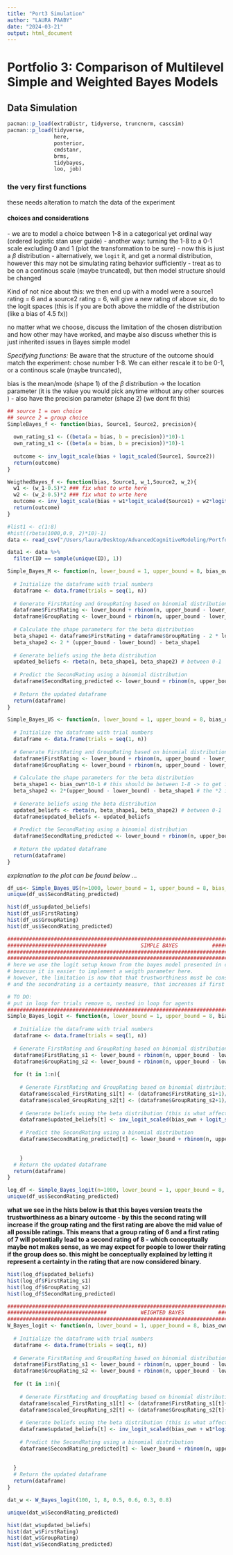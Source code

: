 ```yaml
---
title: "Port3 Simulation"
author: "LAURA PAABY"
date: "2024-03-21"
output: html_document
---
```


# Portfolio 3: Comparison of Multilevel Simple and Weighted Bayes Models 
## Data Simulation 
```r
pacman::p_load(extraDistr, tidyverse, truncnorm, cascsim)
pacman::p_load(tidyverse,
               here,
               posterior,
               cmdstanr,
               brms, 
               tidybayes, 
               loo, job)
```


### the very first functions 
these needs alteration to match the data of the experiment 

#### choices and considerations 
-\ we are to model a choice between 1-8 in a categorical yet ordinal way (ordered logistic stan user guide)
-\ another way: turning the 1-8 to a 0-1 scale excluding 0 and 1 (plot the transformation to be sure)
    -\ now this is just a $\beta$ distribution
    -\ alternatively, we `logit` it, and get a normal distribution, however this may not be simulating rating behavior            sufficiently
-\ treat as to be on a continous scale (maybe truncated), but then model structure should be changed  
    
  Kind of not nice about this: we then end up with a model were a source1 rating = 6 and a source2 rating = 6, will give a new rating of above six, do to the logit spaces (this is if you are both above the middle of the distribution (like a bias of 4.5 fx))
  
  no matter what we choose, discuss the limitation of the chosen distribution and how other may have worked, and maybe also discuss whether this is just inherited issues in Bayes simple model 

*Specifying functions:*
Be aware that the structure of the outcome should match the experiment: chose number 1-8. 
We can either rescale it to be 0-1, or a continous scale (maybe truncated), 

bias is the mean/mode (shape 1) of the $\beta$ distribution -> the location parameter (it is the value you would pick anytime without any other sources ) - also have the precision parameter (shape 2) (we dont fit this)

```r
## source 1 = own choice
## source 2 = group choice
SimpleBayes_f <- function(bias, Source1, Source2, precision){
  
  own_rating_s1 <- ((beta(a = bias, b = precision))*10)-1
  own_rating_s1 <- ((beta(a = bias, b = precision))*10)-1
  
  outcome <- inv_logit_scale(bias + logit_scaled(Source1, Source2)) 
  return(outcome)
}

WeigthedBayes_f <- function(bias, Source1, w_1,Source2, w_2){
  w1 <- (w_1-0.5)*2 ### fix what to wrte here
  w2 <- (w_2-0.5)*2 ### fix what to wrte here
  outcome <- inv_logit_scale(bias + w1*logit_scaled(Source1) + w2*logit_scaled(Source2)) 
  return(outcome)
}
```


```r
#list1 <- c(1:8)
#hist((rbeta(1000,0.9, 2)*10)-1)
data <- read_csv("/Users/laura/Desktop/AdvancedCognitiveModeling/Portfolio3/Simonsen_clean.csv")

data1 <- data %>% 
  filter(ID == sample(unique(ID), 1))
```


```r
Simple_Bayes_M <- function(n, lower_bound = 1, upper_bound = 8, bias_own, bias_group) {
  
  # Initialize the dataframe with trial numbers
  dataframe <- data.frame(trials = seq(1, n))
  
  # Generate FirstRating and GroupRating based on binomial distribution
  dataframe$FirstRating <- lower_bound + rbinom(n, upper_bound - lower_bound, bias_own)
  dataframe$GroupRating <- lower_bound + rbinom(n, upper_bound - lower_bound, bias_group)
  
  # Calculate the shape parameters for the beta distribution
  beta_shape1 <- dataframe$FirstRating + dataframe$GroupRating - 2 * lower_bound
  beta_shape2 <- 2 * (upper_bound - lower_bound) - beta_shape1
  
  # Generate beliefs using the beta distribution
  updated_beliefs <- rbeta(n, beta_shape1, beta_shape2) # between 0-1
  
  # Predict the SecondRating using a binomial distribution
  dataframe$SecondRating_predicted <- lower_bound + rbinom(n, upper_bound - lower_bound, updated_beliefs)
  
  # Return the updated dataframe
  return(dataframe)
}

```




```r
Simple_Bayes_US <- function(n, lower_bound = 1, upper_bound = 8, bias_own, bias_group) {
  
  # Initialize the dataframe with trial numbers
  dataframe <- data.frame(trials = seq(1, n))
  
  # Generate FirstRating and GroupRating based on binomial distribution
  dataframe$FirstRating <- lower_bound + rbinom(n, upper_bound - lower_bound, bias_own)
  dataframe$GroupRating <- lower_bound + rbinom(n, upper_bound - lower_bound, bias_group)
  
  # Calculate the shape parameters for the beta distribution
  beta_shape1 <- bias_own*10-1 # this should be between 1-8 -> to get it back, +1/10
  beta_shape2 <- 2*(upper_bound - lower_bound) - beta_shape1 # the *2 is to avoid a shape2 that is negative (when shape1=8), cause this cannot be in a beta dist
  
  # Generate beliefs using the beta distribution
  updated_beliefs <- rbeta(n, beta_shape1, beta_shape2) # between 0-1
  dataframe$updated_beliefs <- updated_beliefs
  
  # Predict the SecondRating using a binomial distribution
  dataframe$SecondRating_predicted <- lower_bound + rbinom(n, upper_bound - lower_bound, updated_beliefs)
  
  # Return the updated dataframe
  return(dataframe)
}
```


*explanation to the plot can be found below ...*
```r
df_us<- Simple_Bayes_US(n=1000, lower_bound = 1, upper_bound = 8, bias_own=0.5,bias_group=0.5)
unique(df_us$SecondRating_predicted)

hist(df_us$updated_beliefs)
hist(df_us$FirstRating)
hist(df_us$GroupRating)
hist(df_us$SecondRating_predicted)
```

```r
#############################################################################################
################################           SIMPLE BAYES           #########################
#############################################################################################
################################################################################################
# here we use the logit setup known from the bayes model presented in class, we do so
# beacuse it is easier to implement a weigth parameter here. 
# however, the limitation is now that that trustworthiness must be considered as binary (either or)
# and the secondrating is a certainty measure, that increases if first rating = group rating 

# TO DO: 
# put in loop for trials remove n, nested in loop for agents 
#############################################################################################
Simple_Bayes_logit <- function(n, lower_bound = 1, upper_bound = 8, bias_own, bias_group) {
  
  # Initialize the dataframe with trial numbers
  dataframe <- data.frame(trials = seq(1, n))
  
  # Generate FirstRating and GroupRating based on binomial distribution
  dataframe$FirstRating_s1 <- lower_bound + rbinom(n, upper_bound - lower_bound, bias_own)
  dataframe$GroupRating_s2 <- lower_bound + rbinom(n, upper_bound - lower_bound, bias_group)
  
  for (t in 1:n){
  
    # Generate FirstRating and GroupRating based on binomial distribution
    dataframe$scaled_FirstRating_s1[t] <- (dataframe$FirstRating_s1+1)/10
    dataframe$scaled_GroupRating_s2[t] <- (dataframe$GroupRating_s2+1)/10
    
    # Generate beliefs using the beta distribution (this is what affected by weigths)
    dataframe$updated_beliefs[t] <- inv_logit_scaled(bias_own + logit_scaled(dataframe$scaled_FirstRating_s1[t])+logit_scaled(dataframe$scaled_GroupRating_s2[t])) 
    
    # Predict the SecondRating using a binomial distribution
    dataframe$SecondRating_predicted[t] <- lower_bound + rbinom(n, upper_bound - lower_bound, dataframe$updated_beliefs[t])
    

    }
  # Return the updated dataframe
  return(dataframe)
}
```

```r
log_df <- Simple_Bayes_logit(n=1000, lower_bound = 1, upper_bound = 8, bias_own=0.5,bias_group=0.5)
unique(df_us$SecondRating_predicted)

```

**what we see in the hists below is that this bayes version treats the trustworthiness as a binary outcome - by this the second rating will increase if the group rating and the first rating are above the mid value of all possible ratings. This means that a group rating of 6 and a first rating of 7 will potentially lead to a second rating of 8 - which conceptually maybe not makes sense, as we may expect for people to lower their rating if the group does so. this might be conceptually explained by letting it represent a certainty in the rating that are now considered binary.**
```r
hist(log_df$updated_beliefs)
hist(log_df$FirstRating_s1)
hist(log_df$GroupRating_s2)
hist(log_df$SecondRating_predicted)
```

```r
#############################################################################################
################################           WEIGHTED BAYES           #########################
#############################################################################################
W_Bayes_logit <- function(n, lower_bound = 1, upper_bound = 8, bias_own, bias_group, w1, w2) {
  
  # Initialize the dataframe with trial numbers
  dataframe <- data.frame(trials = seq(1, n))
  
  # Generate FirstRating and GroupRating based on binomial distribution
  dataframe$FirstRating_s1 <- lower_bound + rbinom(n, upper_bound - lower_bound, bias_own)
  dataframe$GroupRating_s2 <- lower_bound + rbinom(n, upper_bound - lower_bound, bias_group)
  
  for (t in 1:n){
  
    # Generate FirstRating and GroupRating based on binomial distribution
    dataframe$scaled_FirstRating_s1[t] <- (dataframe$FirstRating_s1[t]+1)/10
    dataframe$scaled_GroupRating_s2[t] <- (dataframe$GroupRating_s2[t]+1)/10
    
    # Generate beliefs using the beta distribution (this is what affected by weigths)
    dataframe$updated_beliefs[t] <- inv_logit_scaled(bias_own + w1*logit_scaled(dataframe$scaled_FirstRating_s1[t])+w2*logit_scaled(dataframe$scaled_GroupRating_s2[t])) 
    
    # Predict the SecondRating using a binomial distribution
    dataframe$SecondRating_predicted[t] <- lower_bound + rbinom(n, upper_bound - lower_bound, dataframe$updated_beliefs[t])
    
  
  }
  # Return the updated dataframe
  return(dataframe)
}
```



```r
dat_w <- W_Bayes_logit(100, 1, 8, 0.5, 0.6, 0.3, 0.8)

unique(dat_w$SecondRating_predicted)

hist(dat_w$updated_beliefs)
hist(dat_w$FirstRating)
hist(dat_w$GroupRating)
hist(dat_w$SecondRating_predicted)
```








